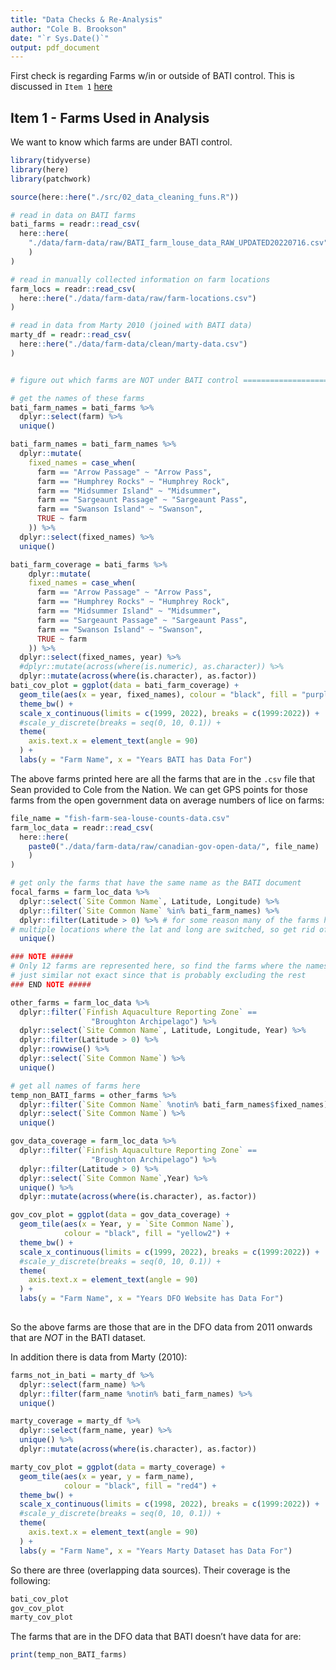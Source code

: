```yaml
---
title: "Data Checks & Re-Analysis"
author: "Cole B. Brookson"
date: "`r Sys.Date()`"
output: pdf_document
---
```


First check is regarding Farms w/in or outside of BATI control. This is discussed in `Item 1` [here](https://docs.google.com/document/d/1DSz4dIq3jSZJhVYB1V_hgtJWveBP0WfGNSnaCQG8Ibw/edit)

## Item 1 - Farms Used in Analysis

We want to know which farms are under BATI control. 
```r
library(tidyverse)
library(here)
library(patchwork)

source(here::here("./src/02_data_cleaning_funs.R"))

# read in data on BATI farms
bati_farms = readr::read_csv(
  here::here(
    "./data/farm-data/raw/BATI_farm_louse_data_RAW_UPDATED20220716.csv"
    )
)

# read in manually collected information on farm locations
farm_locs = readr::read_csv(
  here::here("./data/farm-data/raw/farm-locations.csv")
)

# read in data from Marty 2010 (joined with BATI data)
marty_df = readr::read_csv(
  here::here("./data/farm-data/clean/marty-data.csv")
)


# figure out which farms are NOT under BATI control ============================

# get the names of these farms
bati_farm_names = bati_farms %>% 
  dplyr::select(farm) %>% 
  unique()

bati_farm_names = bati_farm_names %>% 
  dplyr::mutate(
    fixed_names = case_when(
      farm == "Arrow Passage" ~ "Arrow Pass",
      farm == "Humphrey Rocks" ~ "Humphrey Rock",
      farm == "Midsummer Island" ~ "Midsummer",
      farm == "Sargeaunt Passage" ~ "Sargeaunt Pass",
      farm == "Swanson Island" ~ "Swanson",
      TRUE ~ farm
    )) %>% 
  dplyr::select(fixed_names) %>% 
  unique()

bati_farm_coverage = bati_farms %>% 
    dplyr::mutate(
    fixed_names = case_when(
      farm == "Arrow Passage" ~ "Arrow Pass",
      farm == "Humphrey Rocks" ~ "Humphrey Rock",
      farm == "Midsummer Island" ~ "Midsummer",
      farm == "Sargeaunt Passage" ~ "Sargeaunt Pass",
      farm == "Swanson Island" ~ "Swanson",
      TRUE ~ farm
    )) %>% 
  dplyr::select(fixed_names, year) %>% 
  #dplyr::mutate(across(where(is.numeric), as.character)) %>% 
  dplyr::mutate(across(where(is.character), as.factor))
bati_cov_plot = ggplot(data = bati_farm_coverage) +
  geom_tile(aes(x = year, fixed_names), colour = "black", fill = "purple") + 
  theme_bw() + 
  scale_x_continuous(limits = c(1999, 2022), breaks = c(1999:2022)) +
  #scale_y_discrete(breaks = seq(0, 10, 0.1)) + 
  theme(
    axis.text.x = element_text(angle = 90)
  ) + 
  labs(y = "Farm Name", x = "Years BATI has Data For")

```
The above farms printed here are all the farms that are in the `.csv` file that Sean provided to Cole from the Nation. We can get GPS points for those farms from the open government data on average numbers of lice on farms:

```r
file_name = "fish-farm-sea-louse-counts-data.csv"
farm_loc_data = readr::read_csv(
  here::here(
    paste0("./data/farm-data/raw/canadian-gov-open-data/", file_name)
    )
)

# get only the farms that have the same name as the BATI document
focal_farms = farm_loc_data %>% 
  dplyr::select(`Site Common Name`, Latitude, Longitude) %>% 
  dplyr::filter(`Site Common Name` %in% bati_farm_names) %>% 
  dplyr::filter(Latitude > 0) %>% # for some reason many of the farms have 
# multiple locations where the lat and long are switched, so get rid of this
  unique()

### NOTE #####
# Only 12 farms are represented here, so find the farms where the names are 
# just similar not exact since that is probably excluding the rest
### END NOTE ##### 

other_farms = farm_loc_data %>% 
  dplyr::filter(`Finfish Aquaculture Reporting Zone` == 
                  "Broughton Archipelago") %>% 
  dplyr::select(`Site Common Name`, Latitude, Longitude, Year) %>% 
  dplyr::filter(Latitude > 0) %>%
  dplyr::rowwise() %>% 
  dplyr::select(`Site Common Name`) %>% 
  unique()

# get all names of farms here
temp_non_BATI_farms = other_farms %>% 
  dplyr::filter(`Site Common Name` %notin% bati_farm_names$fixed_names) %>% 
  dplyr::select(`Site Common Name`) %>% 
  unique()

gov_data_coverage = farm_loc_data %>% 
  dplyr::filter(`Finfish Aquaculture Reporting Zone` == 
                  "Broughton Archipelago") %>% 
  dplyr::filter(Latitude > 0) %>%
  dplyr::select(`Site Common Name`,Year) %>% 
  unique() %>%  
  dplyr::mutate(across(where(is.character), as.factor))

gov_cov_plot = ggplot(data = gov_data_coverage) +
  geom_tile(aes(x = Year, y = `Site Common Name`), 
            colour = "black", fill = "yellow2") +
  theme_bw() + 
  scale_x_continuous(limits = c(1999, 2022), breaks = c(1999:2022)) +
  #scale_y_discrete(breaks = seq(0, 10, 0.1)) + 
  theme(
    axis.text.x = element_text(angle = 90)
  ) + 
  labs(y = "Farm Name", x = "Years DFO Website has Data For")
  
```
So the above farms are those that are in the DFO data from 2011 onwards that are *NOT* in the BATI dataset. 

In addition there is data from Marty (2010):
```r
farms_not_in_bati = marty_df %>% 
  dplyr::select(farm_name) %>% 
  dplyr::filter(farm_name %notin% bati_farm_names) %>% 
  unique()

marty_coverage = marty_df %>% 
  dplyr::select(farm_name, year) %>% 
  unique() %>% 
  dplyr::mutate(across(where(is.character), as.factor))

marty_cov_plot = ggplot(data = marty_coverage) +
  geom_tile(aes(x = year, y = farm_name), 
            colour = "black", fill = "red4") +
  theme_bw() + 
  scale_x_continuous(limits = c(1998, 2022), breaks = c(1999:2022)) +
  #scale_y_discrete(breaks = seq(0, 10, 0.1)) + 
  theme(
    axis.text.x = element_text(angle = 90)
  ) + 
  labs(y = "Farm Name", x = "Years Marty Dataset has Data For")
```

So there are three (overlapping data sources). Their coverage is the following: 
```r
bati_cov_plot
gov_cov_plot
marty_cov_plot
```
The farms that are in the DFO data that BATI doesn't have data for are:

```r
print(temp_non_BATI_farms)
```


